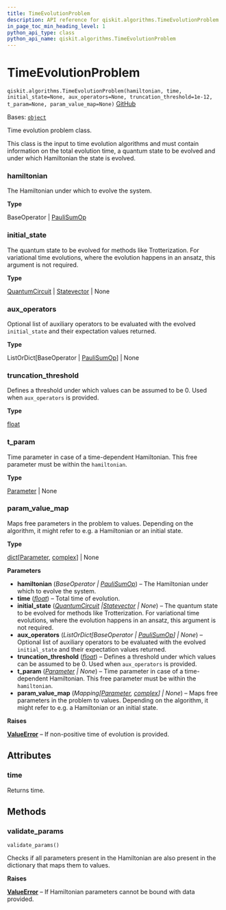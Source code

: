 ```yaml
---
title: TimeEvolutionProblem
description: API reference for qiskit.algorithms.TimeEvolutionProblem
in_page_toc_min_heading_level: 1
python_api_type: class
python_api_name: qiskit.algorithms.TimeEvolutionProblem
---
```


# TimeEvolutionProblem

<span id="qiskit.algorithms.TimeEvolutionProblem" />

`qiskit.algorithms.TimeEvolutionProblem(hamiltonian, time, initial_state=None, aux_operators=None, truncation_threshold=1e-12, t_param=None, param_value_map=None)` [GitHub](https://github.com/qiskit/qiskit/tree/stable/0.25/qiskit/algorithms/time_evolvers/time_evolution_problem.py "view source code")

Bases: [`object`](https://docs.python.org/3/library/functions.html#object "(in Python v3.12)")

Time evolution problem class.

This class is the input to time evolution algorithms and must contain information on the total evolution time, a quantum state to be evolved and under which Hamiltonian the state is evolved.

<span id="qiskit.algorithms.TimeEvolutionProblem.hamiltonian" />

### hamiltonian

The Hamiltonian under which to evolve the system.

**Type**

BaseOperator | [PauliSumOp](qiskit.opflow.primitive_ops.PauliSumOp "qiskit.opflow.primitive_ops.PauliSumOp")

<span id="qiskit.algorithms.TimeEvolutionProblem.initial_state" />

### initial\_state

The quantum state to be evolved for methods like Trotterization. For variational time evolutions, where the evolution happens in an ansatz, this argument is not required.

**Type**

[QuantumCircuit](qiskit.circuit.QuantumCircuit "qiskit.circuit.QuantumCircuit") | [Statevector](qiskit.quantum_info.Statevector "qiskit.quantum_info.Statevector") | None

<span id="qiskit.algorithms.TimeEvolutionProblem.aux_operators" />

### aux\_operators

Optional list of auxiliary operators to be evaluated with the evolved `initial_state` and their expectation values returned.

**Type**

ListOrDict\[BaseOperator | [PauliSumOp](qiskit.opflow.primitive_ops.PauliSumOp "qiskit.opflow.primitive_ops.PauliSumOp")] | None

<span id="qiskit.algorithms.TimeEvolutionProblem.truncation_threshold" />

### truncation\_threshold

Defines a threshold under which values can be assumed to be 0. Used when `aux_operators` is provided.

**Type**

[float](https://docs.python.org/3/library/functions.html#float "(in Python v3.12)")

<span id="qiskit.algorithms.TimeEvolutionProblem.t_param" />

### t\_param

Time parameter in case of a time-dependent Hamiltonian. This free parameter must be within the `hamiltonian`.

**Type**

[Parameter](qiskit.circuit.Parameter "qiskit.circuit.Parameter") | None

<span id="qiskit.algorithms.TimeEvolutionProblem.param_value_map" />

### param\_value\_map

Maps free parameters in the problem to values. Depending on the algorithm, it might refer to e.g. a Hamiltonian or an initial state.

**Type**

[dict](https://docs.python.org/3/library/stdtypes.html#dict "(in Python v3.12)")\[[Parameter](qiskit.circuit.Parameter "qiskit.circuit.Parameter"), [complex](https://docs.python.org/3/library/functions.html#complex "(in Python v3.12)")] | None

**Parameters**

*   **hamiltonian** (*BaseOperator |* [*PauliSumOp*](qiskit.opflow.primitive_ops.PauliSumOp "qiskit.opflow.primitive_ops.PauliSumOp")) – The Hamiltonian under which to evolve the system.
*   **time** ([*float*](https://docs.python.org/3/library/functions.html#float "(in Python v3.12)")) – Total time of evolution.
*   **initial\_state** ([*QuantumCircuit*](qiskit.circuit.QuantumCircuit "qiskit.circuit.QuantumCircuit")  *|*[*Statevector*](qiskit.quantum_info.Statevector "qiskit.quantum_info.Statevector") *| None*) – The quantum state to be evolved for methods like Trotterization. For variational time evolutions, where the evolution happens in an ansatz, this argument is not required.
*   **aux\_operators** (*ListOrDict\[BaseOperator |* [*PauliSumOp*](qiskit.opflow.primitive_ops.PauliSumOp "qiskit.opflow.primitive_ops.PauliSumOp")*] | None*) – Optional list of auxiliary operators to be evaluated with the evolved `initial_state` and their expectation values returned.
*   **truncation\_threshold** ([*float*](https://docs.python.org/3/library/functions.html#float "(in Python v3.12)")) – Defines a threshold under which values can be assumed to be 0. Used when `aux_operators` is provided.
*   **t\_param** ([*Parameter*](qiskit.circuit.Parameter "qiskit.circuit.Parameter") *| None*) – Time parameter in case of a time-dependent Hamiltonian. This free parameter must be within the `hamiltonian`.
*   **param\_value\_map** (*Mapping\[*[*Parameter*](qiskit.circuit.Parameter "qiskit.circuit.Parameter")*,* [*complex*](https://docs.python.org/3/library/functions.html#complex "(in Python v3.12)")*] | None*) – Maps free parameters in the problem to values. Depending on the algorithm, it might refer to e.g. a Hamiltonian or an initial state.

**Raises**

[**ValueError**](https://docs.python.org/3/library/exceptions.html#ValueError "(in Python v3.12)") – If non-positive time of evolution is provided.

## Attributes

<span id="qiskit.algorithms.TimeEvolutionProblem.time" />

### time

Returns time.

## Methods

### validate\_params

<span id="qiskit.algorithms.TimeEvolutionProblem.validate_params" />

`validate_params()`

Checks if all parameters present in the Hamiltonian are also present in the dictionary that maps them to values.

**Raises**

[**ValueError**](https://docs.python.org/3/library/exceptions.html#ValueError "(in Python v3.12)") – If Hamiltonian parameters cannot be bound with data provided.


